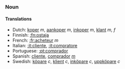 ===Noun===

====Translations====
*Dutch: [[koper]] ''m'', [[aankoper]] ''m'', [[inkoper]] ''m'', [[klant]] ''m, f''
*Finnish: [[:fn:ostaja]]
*French: [[:fr:acheteur]] ''m''
*Italian: [[:it:cliente]], [[:it:compratore]]
*Portuguese: [[:pt:comprador]]
*Spanish: [[:es:cliente|cliente]], [[:es:comprador|comprador]] ''[[:es:m|m]]''
*Swedish: [[köpare]] ''c'', [[klient]] ''c'', [[inköpare]] ''c'', [[uppköpare]] ''c''